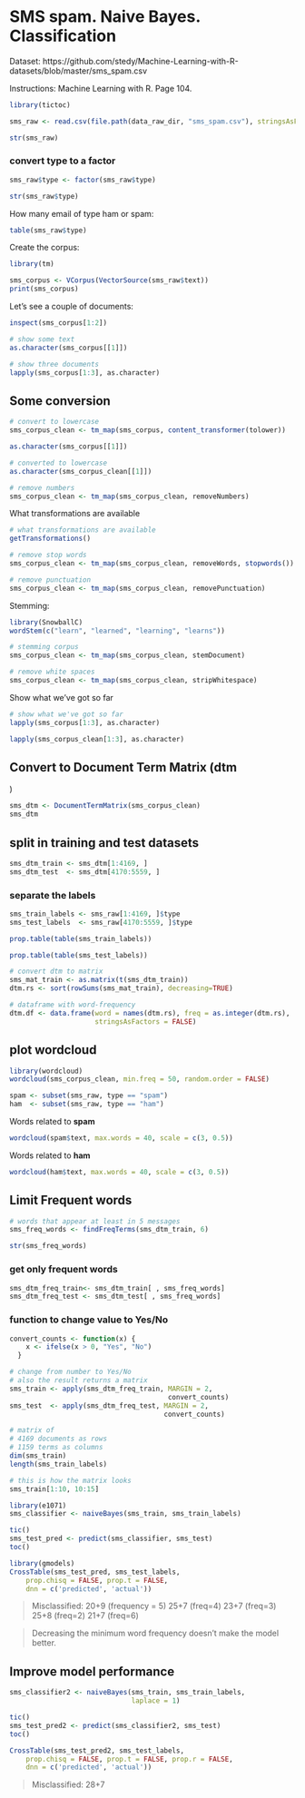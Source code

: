 # SMS spam. Naive Bayes. Classification

Dataset: https://github.com/stedy/Machine-Learning-with-R-datasets/blob/master/sms_spam.csv

Instructions: Machine Learning with R. Page 104.

```r
library(tictoc)
```


```r
sms_raw <- read.csv(file.path(data_raw_dir, "sms_spam.csv"), stringsAsFactors = FALSE)
```


```r
str(sms_raw)
```

### convert type to a factor

```r
sms_raw$type <- factor(sms_raw$type)
```


```r
str(sms_raw$type)
```

How many email of type ham or spam:

```r
table(sms_raw$type)
```

Create the corpus:

```r
library(tm)

sms_corpus <- VCorpus(VectorSource(sms_raw$text))
print(sms_corpus)
```

Let's see a couple of documents:

```r
inspect(sms_corpus[1:2])
```


```r
# show some text
as.character(sms_corpus[[1]])
```

```r
# show three documents
lapply(sms_corpus[1:3], as.character)
```

## Some conversion

```r
# convert to lowercase
sms_corpus_clean <- tm_map(sms_corpus, content_transformer(tolower))
```

```r
as.character(sms_corpus[[1]])
```

```r
# converted to lowercase
as.character(sms_corpus_clean[[1]])
```

```r
# remove numbers
sms_corpus_clean <- tm_map(sms_corpus_clean, removeNumbers)
```

What transformations are available

```r
# what transformations are available
getTransformations()
```

```r
# remove stop words
sms_corpus_clean <- tm_map(sms_corpus_clean, removeWords, stopwords())
```

```r
# remove punctuation
sms_corpus_clean <- tm_map(sms_corpus_clean, removePunctuation)
```

Stemming:

```r
library(SnowballC)
wordStem(c("learn", "learned", "learning", "learns"))
```

```r
# stemming corpus
sms_corpus_clean <- tm_map(sms_corpus_clean, stemDocument)
```


```r
# remove white spaces
sms_corpus_clean <- tm_map(sms_corpus_clean, stripWhitespace)
```

Show what we've got so far

```r
# show what we've got so far
lapply(sms_corpus[1:3], as.character)

lapply(sms_corpus_clean[1:3], as.character)
```

## Convert to Document Term Matrix (dtm
)
```r
sms_dtm <- DocumentTermMatrix(sms_corpus_clean)
sms_dtm
```

## split in training and test datasets
```r
sms_dtm_train <- sms_dtm[1:4169, ]
sms_dtm_test  <- sms_dtm[4170:5559, ]
```

### separate the labels
```r
sms_train_labels <- sms_raw[1:4169, ]$type
sms_test_labels  <- sms_raw[4170:5559, ]$type
```

```r
prop.table(table(sms_train_labels))
```

```r
prop.table(table(sms_test_labels))
```

```r
# convert dtm to matrix
sms_mat_train <- as.matrix(t(sms_dtm_train))
dtm.rs <- sort(rowSums(sms_mat_train), decreasing=TRUE)

# dataframe with word-frequency
dtm.df <- data.frame(word = names(dtm.rs), freq = as.integer(dtm.rs),
                     stringsAsFactors = FALSE)
```


## plot wordcloud

```r
library(wordcloud)
wordcloud(sms_corpus_clean, min.freq = 50, random.order = FALSE)
```

```r
spam <- subset(sms_raw, type == "spam")
ham  <- subset(sms_raw, type == "ham")
```

Words related to **spam**

```r
wordcloud(spam$text, max.words = 40, scale = c(3, 0.5))
```

Words related to **ham**
```r
wordcloud(ham$text, max.words = 40, scale = c(3, 0.5))
```

## Limit Frequent words

```r
# words that appear at least in 5 messages
sms_freq_words <- findFreqTerms(sms_dtm_train, 6)
```

```r
str(sms_freq_words)
```

### get only frequent words
```r
sms_dtm_freq_train<- sms_dtm_train[ , sms_freq_words]
sms_dtm_freq_test <- sms_dtm_test[ , sms_freq_words]
```

### function to change value to Yes/No
```r
convert_counts <- function(x) {
    x <- ifelse(x > 0, "Yes", "No")
  }
```


```r
# change from number to Yes/No
# also the result returns a matrix
sms_train <- apply(sms_dtm_freq_train, MARGIN = 2,
                                       convert_counts)
sms_test  <- apply(sms_dtm_freq_test, MARGIN = 2,
                                      convert_counts)
```

```r
# matrix of
# 4169 documents as rows
# 1159 terms as columns
dim(sms_train)
length(sms_train_labels)
```

```r
# this is how the matrix looks
sms_train[1:10, 10:15]
```

```r
library(e1071)
sms_classifier <- naiveBayes(sms_train, sms_train_labels)
```

```r
tic()
sms_test_pred <- predict(sms_classifier, sms_test)
toc()
```


```r
library(gmodels)
CrossTable(sms_test_pred, sms_test_labels,
    prop.chisq = FALSE, prop.t = FALSE,
    dnn = c('predicted', 'actual'))
```

> Misclassified: 
20+9 (frequency = 5)
25+7 (freq=4)
23+7 (freq=3)
25+8 (freq=2)
21+7 (freq=6)

> Decreasing the minimum word frequency doesn't make the model better.

## Improve model performance

```r
sms_classifier2 <- naiveBayes(sms_train, sms_train_labels, 
                              laplace = 1)
```

```r
tic()
sms_test_pred2 <- predict(sms_classifier2, sms_test)
toc()
```


```r
CrossTable(sms_test_pred2, sms_test_labels,
    prop.chisq = FALSE, prop.t = FALSE, prop.r = FALSE,
    dnn = c('predicted', 'actual'))
```

> Misclassified: 28+7

